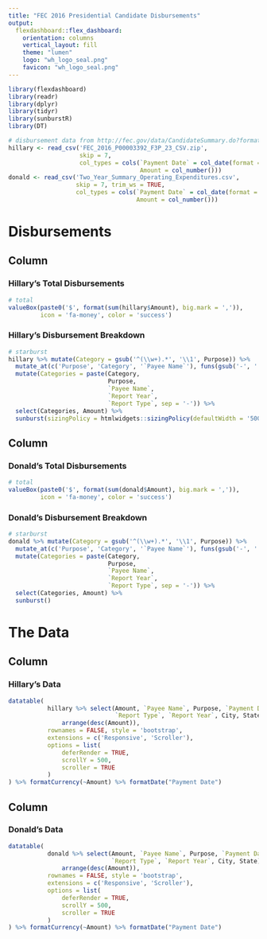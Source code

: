 ```yaml
---
title: "FEC 2016 Presidential Candidate Disbursements"
output: 
  flexdashboard::flex_dashboard:
    orientation: columns
    vertical_layout: fill
    theme: "lumen"
    logo: "wh_logo_seal.png"
    favicon: "wh_logo_seal.png"
---
```


```r
library(flexdashboard)
library(readr)
library(dplyr)
library(tidyr)
library(sunburstR)
library(DT)

# disbursement data from http://fec.gov/data/CandidateSummary.do?format=html
hillary <- read_csv('FEC_2016_P00003392_F3P_23_CSV.zip', 
                    skip = 7,
                    col_types = cols(`Payment Date` = col_date(format = '%m/%d/%Y'),
                                     Amount = col_number()))
donald <- read_csv('Two_Year_Summary_Operating_Expenditures.csv',
                   skip = 7, trim_ws = TRUE,
                   col_types = cols(`Payment Date` = col_date(format = '%m/%d/%Y'),
                                    Amount = col_number()))
```


Disbursements
===============================================


Column
-----------------------------------------------

### Hillary's Total Disbursements

```r
# total
valueBox(paste0('$', format(sum(hillary$Amount), big.mark = ',')), 
         icon = 'fa-money', color = 'success')
```

### Hillary's Disbursement Breakdown

```r
# starburst
hillary %>% mutate(Category = gsub('^(\\w+).*', '\\1', Purpose)) %>% 
  mutate_at(c('Purpose', 'Category', '`Payee Name`'), funs(gsub('-', ' ', .))) %>% 
  mutate(Categories = paste(Category, 
                            Purpose, 
                            `Payee Name`, 
                            `Report Year`, 
                            `Report Type`, sep = '-')) %>% 
  select(Categories, Amount) %>% 
  sunburst(sizingPolicy = htmlwidgets::sizingPolicy(defaultWidth = '500px'))
```


Column
-----------------------------------------------

### Donald's Total Disbursements

```r
# total
valueBox(paste0('$', format(sum(donald$Amount), big.mark = ',')), 
         icon = 'fa-money', color = 'success')
```


### Donald's Disbursement Breakdown

```r
# starburst
donald %>% mutate(Category = gsub('^(\\w+).*', '\\1', Purpose)) %>% 
  mutate_at(c('Purpose', 'Category', '`Payee Name`'), funs(gsub('-', ' ', .))) %>% 
  mutate(Categories = paste(Category, 
                            Purpose, 
                            `Payee Name`, 
                            `Report Year`, 
                            `Report Type`, sep = '-')) %>% 
  select(Categories, Amount) %>% 
  sunburst()
```

The Data
===============================================


Column
-----------------------------------------------

### Hillary's Data

```r
datatable(
           hillary %>% select(Amount, `Payee Name`, Purpose, `Payment Date`, 
                              `Report Type`, `Report Year`, City, State) %>% 
               arrange(desc(Amount)),
           rownames = FALSE, style = 'bootstrap', 
           extensions = c('Responsive', 'Scroller'), 
           options = list(
               deferRender = TRUE,
               scrollY = 500,
               scroller = TRUE
           )
) %>% formatCurrency(~Amount) %>% formatDate("Payment Date")
```


Column
-----------------------------------------------

### Donald's Data

```r
datatable(
           donald %>% select(Amount, `Payee Name`, Purpose, `Payment Date`, 
                             `Report Type`, `Report Year`, City, State) %>%
               arrange(desc(Amount)),
           rownames = FALSE, style = 'bootstrap', 
           extensions = c('Responsive', 'Scroller'), 
           options = list(
               deferRender = TRUE,
               scrollY = 500,
               scroller = TRUE
           )
) %>% formatCurrency(~Amount) %>% formatDate("Payment Date")
```
